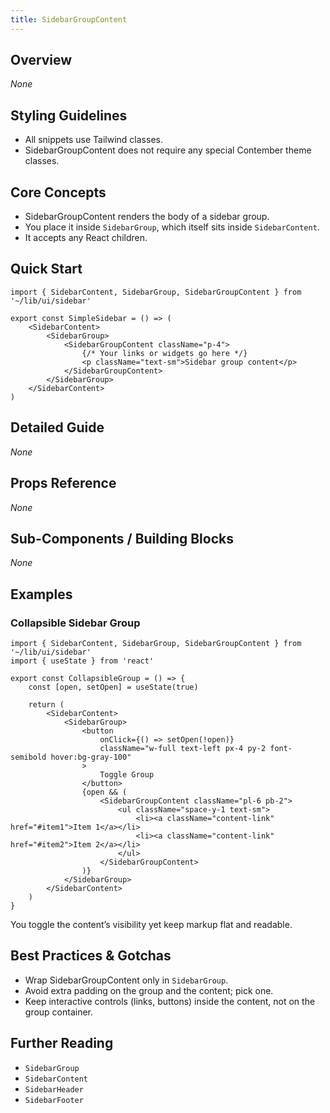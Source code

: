 ```yaml
---
title: SidebarGroupContent
---
```


<!-- Edited by human: false -->
<!-- Examples count: 1 -->
<!-- Source examples: 0 -->
<!-- Playground examples: 1 -->
<!-- External examples: 0 -->
<!-- Import examples: 1 -->

## Overview
_None_

## Styling Guidelines
* All snippets use Tailwind classes.  
* SidebarGroupContent does not require any special Contember theme classes.

## Core Concepts
* SidebarGroupContent renders the body of a sidebar group.  
* You place it inside `SidebarGroup`, which itself sits inside `SidebarContent`.  
* It accepts any React children.

## Quick Start
```tsx
import { SidebarContent, SidebarGroup, SidebarGroupContent } from '~/lib/ui/sidebar'

export const SimpleSidebar = () => (
	<SidebarContent>
		<SidebarGroup>
			<SidebarGroupContent className="p-4">
				{/* Your links or widgets go here */}
				<p className="text-sm">Sidebar group content</p>
			</SidebarGroupContent>
		</SidebarGroup>
	</SidebarContent>
)
```

## Detailed Guide
_None_

## Props Reference
_None_

## Sub-Components / Building Blocks
_None_

## Examples

### Collapsible Sidebar Group
```tsx
import { SidebarContent, SidebarGroup, SidebarGroupContent } from '~/lib/ui/sidebar'
import { useState } from 'react'

export const CollapsibleGroup = () => {
	const [open, setOpen] = useState(true)

	return (
		<SidebarContent>
			<SidebarGroup>
				<button
					onClick={() => setOpen(!open)}
					className="w-full text-left px-4 py-2 font-semibold hover:bg-gray-100"
				>
					Toggle Group
				</button>
				{open && (
					<SidebarGroupContent className="pl-6 pb-2">
						<ul className="space-y-1 text-sm">
							<li><a className="content-link" href="#item1">Item 1</a></li>
							<li><a className="content-link" href="#item2">Item 2</a></li>
						</ul>
					</SidebarGroupContent>
				)}
			</SidebarGroup>
		</SidebarContent>
	)
}
```
You toggle the content’s visibility yet keep markup flat and readable.

## Best Practices & Gotchas
* Wrap SidebarGroupContent only in `SidebarGroup`.  
* Avoid extra padding on the group and the content; pick one.  
* Keep interactive controls (links, buttons) inside the content, not on the group container.

## Further Reading
* `SidebarGroup`  
* `SidebarContent`  
* `SidebarHeader`  
* `SidebarFooter`  

<!-- End of Generated Documentation -->